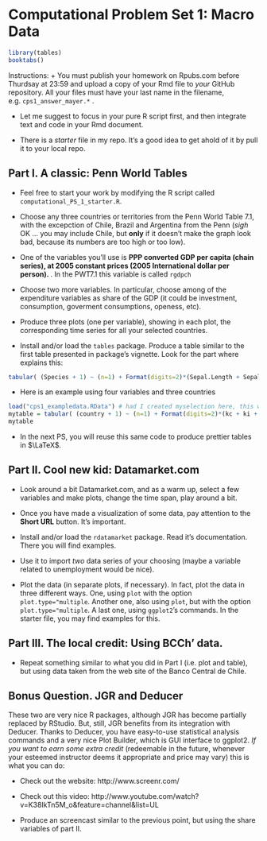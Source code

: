 Computational Problem Set 1: Macro Data
========================================================


```r
library(tables)
booktabs()
```

Instructions: 
+ You must publish your homework on Rpubs.com before Thurdsay at 23:59 and upload a copy of your Rmd file to *your* GitHub repository. All your files must have your last name in the filename, e.g. `cps1_answer_mayer.*` .

+ Let me suggest to focus in your pure R script first, and then integrate text and code in your Rmd document.

+ There is a *starter* file in my repo. It's a good idea to get ahold of it by pull it to your local repo.


## Part I. A classic: Penn World Tables

+ Feel free to start your work by modifying the R script called `computational_PS_1_starter.R`. 

+ Choose any three countries or territories from the Penn World Table 7.1, with the excepction of Chile, Brazil and Argentina from the Penn (*sigh* OK ... you may include Chile, but **only** if it doesn't make the graph look bad, because its numbers are too high or too low).

+ One of the variables you'll use is **PPP converted GDP per capita (chain series), at 2005 constant prices (2005 International dollar per person).
**. In the PWT7.1 this variable is called `rgdpch`

+ Choose two more variables. In particular, choose among of the expenditure variables as share of the GDP (it could be investment, consumption, goverment consumptions, openess, etc).

+ Produce three plots (one per variable), showing in each plot, the corresponding time series for all your selected countries. 

+ Install and/or load the `tables` package. Produce a table similar to 
the first table presented in package's vignette. Look for the part where explains this:

```r
tabular( (Species + 1) ~ (n=1) + Format(digits=2)*(Sepal.Length + Sepal.Width)*(mean+sd), data=iris)
```

+ Here is an example using four variables and three countries

```r
load("cps1_exampledata.RData") # had I created myselection here, this would be unnecesary
mytable = tabular( (country + 1) ~ (n=1) + Format(digits=2)*(kc + ki + kg + openk)*(mean+sd), data= na.omit(myselection))
mytable
```

+ In the next PS, you will reuse this same code to produce prettier tables in $\LaTeX$.


## Part II. Cool new kid: Datamarket.com



+ Look around a bit Datamarket.com, and as a warm up, select a few variables and make plots, change the time span, play around a bit.

+ Once you have made a visualization of some data, pay attention to the **Short URL** button. It's important.

+ Install and/or load the `rdatamarket` package. Read it's documentation. There you will find examples.

+ Use it to import *two* data series of your choosing (maybe a variable related to unemployment would be nice).

+ Plot the data (in separate plots, if necessary). In fact, plot the data in three different ways. One, using `plot` with the option `plot.type="multiple`. Another one, also using `plot`, but with the option `plot.type="multiple`. A last one, using `ggplot2`'s commands. In the starter file, you may find examples for this.




## Part III. The local credit: Using BCCh' data.

+ Repeat something similar to what you did in Part I (i.e. plot and table), but using data taken from the web site of the Banco Central de Chile.


## Bonus Question. JGR and Deducer

These two are very nice R packages, although JGR has become partially replaced by RStudio. But, still, JGR benefits from its integration with Deducer. Thanks to Deducer, you have  easy-to-use statistical analysis commands and a very nice Plot Builder, which is GUI interface to ggplot2. *If you want to earn some extra credit* (redeemable in the future, whenever your esteemed instructor deems it appropriate and price may vary) this is what you can do: 

+ Check out the website: http://www.screenr.com/

+ Check out this video: http://www.youtube.com/watch?v=K38IkTn5M_o&feature=channel&list=UL

+ Produce an screencast similar to the previous point, but using the share variables of part II.



